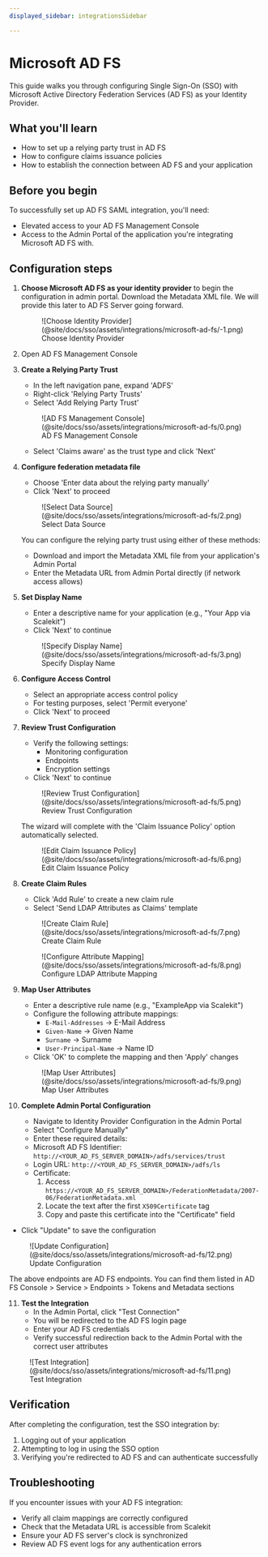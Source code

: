 ```yaml
---
displayed_sidebar: integrationsSidebar

---
```


# Microsoft AD FS

This guide walks you through configuring Single Sign-On (SSO) with Microsoft Active Directory Federation Services (AD FS) as your Identity Provider.

## What you'll learn

- How to set up a relying party trust in AD FS
- How to configure claims issuance policies
- How to establish the connection between AD FS and your application

## Before you begin

To successfully set up AD FS SAML integration, you'll need:

- Elevated access to your AD FS Management Console
- Access to the Admin Portal of the application you're integrating Microsoft AD FS with.

## Configuration steps

1. **Choose Microsoft AD FS as your identity provider** to begin the configuration in admin portal. Download the Metadata XML file. We will provide this later to AD FS Server going forward.

   <figure className="limited-width">
     ![Choose Identity Provider](@site/docs/sso/assets/integrations/microsoft-ad-fs/-1.png)
     <figcaption>Choose Identity Provider</figcaption>
   </figure>

2. Open AD FS Management Console

3. **Create a Relying Party Trust**
   - In the left navigation pane, expand 'ADFS'
   - Right-click 'Relying Party Trusts'
   - Select 'Add Relying Party Trust'

   <figure className="limited-width">
     ![AD FS Management Console](@site/docs/sso/assets/integrations/microsoft-ad-fs/0.png)
     <figcaption>AD FS Management Console</figcaption>
   </figure>

   - Select 'Claims aware' as the trust type and click 'Next'

4. **Configure federation metadata file**

   - Choose 'Enter data about the relying party manually'
   - Click 'Next' to proceed

   <figure className="limited-width">
     ![Select Data Source](@site/docs/sso/assets/integrations/microsoft-ad-fs/2.png)
     <figcaption>Select Data Source</figcaption>
   </figure>

   You can configure the relying party trust using either of these methods:
     - Download and import the Metadata XML file from your application's Admin Portal
     - Enter the Metadata URL from Admin Portal directly (if network access allows)

5. **Set Display Name**
   - Enter a descriptive name for your application (e.g., "Your App via Scalekit")
   - Click 'Next' to continue

   <figure className="limited-width">
     ![Specify Display Name](@site/docs/sso/assets/integrations/microsoft-ad-fs/3.png)
     <figcaption>Specify Display Name</figcaption>
   </figure>

6. **Configure Access Control**
   - Select an appropriate access control policy
   - For testing purposes, select 'Permit everyone'
   - Click 'Next' to proceed

7. **Review Trust Configuration**
   - Verify the following settings:
     - Monitoring configuration
     - Endpoints
     - Encryption settings
   - Click 'Next' to continue

   <figure className="limited-width">
     ![Review Trust Configuration](@site/docs/sso/assets/integrations/microsoft-ad-fs/5.png)
     <figcaption>Review Trust Configuration</figcaption>
   </figure>

   The wizard will complete with the 'Claim Issuance Policy' option automatically selected.

   <figure className="limited-width">
     ![Edit Claim Issuance Policy](@site/docs/sso/assets/integrations/microsoft-ad-fs/6.png)
     <figcaption>Edit Claim Issuance Policy</figcaption>
   </figure>

8. **Create Claim Rules**
   - Click 'Add Rule' to create a new claim rule
   - Select 'Send LDAP Attributes as Claims' template

   <figure className="limited-width">
     ![Create Claim Rule](@site/docs/sso/assets/integrations/microsoft-ad-fs/7.png)
     <figcaption>Create Claim Rule</figcaption>
   </figure>

   <figure className="limited-width">
     ![Configure Attribute Mapping](@site/docs/sso/assets/integrations/microsoft-ad-fs/8.png)
     <figcaption>Configure LDAP Attribute Mapping</figcaption>
   </figure>

9. **Map User Attributes**
   - Enter a descriptive rule name (e.g., "ExampleApp via Scalekit")
   - Configure the following attribute mappings:
     - `E-Mail-Addresses` → E-Mail Address
     - `Given-Name` → Given Name
     - `Surname` → Surname
     - `User-Principal-Name` → Name ID
   - Click 'OK' to complete the mapping and then 'Apply' changes

   <figure className="limited-width">
     ![Map User Attributes](@site/docs/sso/assets/integrations/microsoft-ad-fs/9.png)
     <figcaption>Map User Attributes</figcaption>
   </figure>

10. **Complete Admin Portal Configuration**
    - Navigate to Identity Provider Configuration in the Admin Portal
    - Select "Configure Manually"
    - Enter these required details:
     - Microsoft AD FS Identifier: `http://<YOUR_AD_FS_SERVER_DOMAIN>/adfs/services/trust`
     - Login URL: `http://<YOUR_AD_FS_SERVER_DOMAIN>/adfs/ls`
     - Certificate:
       1. Access `https://<YOUR_AD_FS_SERVER_DOMAIN>/FederationMetadata/2007-06/FederationMetadata.xml`
       2. Locate the text after the first `X509Certificate` tag
       3. Copy and paste this certificate into the "Certificate" field
   - Click "Update" to save the configuration

   <figure className="limited-width">
     ![Update Configuration](@site/docs/sso/assets/integrations/microsoft-ad-fs/12.png)
     <figcaption>Update Configuration</figcaption>
   </figure>

   The above endpoints are AD FS endpoints. You can find them listed in AD FS Console > Service > Endpoints > Tokens and Metadata sections

11. **Test the Integration**
    - In the Admin Portal, click "Test Connection"
    - You will be redirected to the AD FS login page
    - Enter your AD FS credentials
    - Verify successful redirection back to the Admin Portal with the correct user attributes

   <figure className="limited-width">
     ![Test Integration](@site/docs/sso/assets/integrations/microsoft-ad-fs/11.png)
     <figcaption>Test Integration</figcaption>
   </figure>

## Verification

After completing the configuration, test the SSO integration by:

1. Logging out of your application
2. Attempting to log in using the SSO option
3. Verifying you're redirected to AD FS and can authenticate successfully

## Troubleshooting

If you encounter issues with your AD FS integration:

- Verify all claim mappings are correctly configured
- Check that the Metadata URL is accessible from Scalekit
- Ensure your AD FS server's clock is synchronized
- Review AD FS event logs for any authentication errors

